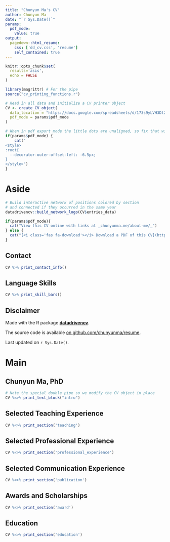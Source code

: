 ```yaml
---
title: "Chunyun Ma's CV"
author: Chunyun Ma
date: "`r Sys.Date()`"
params:
  pdf_mode:
    value: true
output:
  pagedown::html_resume:
    css: ['dd_cv.css', 'resume']
    self_contained: true
---
```


```r
knitr::opts_chunk$set(
  results='asis', 
  echo = FALSE
)

library(magrittr) # For the pipe
source("cv_printing_functions.r")

# Read in all data and initialize a CV printer object
CV <- create_CV_object(
  data_location = "https://docs.google.com/spreadsheets/d/173s9yLVH3Dl23ws9FxG06qU5p8SBvb15lQUWVOutI0I/edit?usp=sharing",  
  pdf_mode = params$pdf_mode
)

```


```r
# When in pdf export mode the little dots are unaligned, so fix that with some conditional CSS.
if(params$pdf_mode) {
    cat("
<style>
:root{
  --decorator-outer-offset-left: -6.5px;
}
</style>")
}
```


Aside
================================================================================

```r
# Build interactive network of positions colored by section
# and connected if they occurred in the same year
datadrivencv::build_network_logo(CV$entries_data)
```


```r
if(params$pdf_mode){
  cat("View this CV online with links at _chunyunma.me/about-me/_")
} else {
  cat("[<i class='fas fa-download'></i> Download a PDF of this CV](https://github.com/chunyunma/resume/raw/main/resume.pdf)")
}
```

Contact {#contact}
--------------------------------------------------------------------------------

```r
CV %>% print_contact_info()
```



Language Skills {#skills}
--------------------------------------------------------------------------------

```r
CV %>% print_skill_bars()
```



Disclaimer {#disclaimer}
--------------------------------------------------------------------------------

Made with the R package [**datadrivencv**](http://nickstrayer.me/datadrivencv/index.html). 

The source code is available [on github.com/chunyunma/resume](https://github.com/chunyunma/resume).

Last updated on `r Sys.Date()`.



Main
================================================================================

Chunyun Ma, PhD {#title}
--------------------------------------------------------------------------------

```r
# Note the special double pipe so we modify the CV object in place
CV %<>% print_text_block("intro") 
```





<!-- Research Experience {data-icon=laptop} -->
<!-- -------------------------------------------------------------------------------- -->
<!--  -->
<!-- ```{r} -->
<!-- CV %<>% print_section('research_positions') -->
<!-- ``` -->



<!-- Industry Experience {data-icon=suitcase} -->
<!-- -------------------------------------------------------------------------------- -->
<!--  -->
<!-- ::: aside -->
<!-- ```{r} -->
<!-- CV %<>% print_text_block('industy_experience_aside') -->
<!-- ``` -->
<!-- ::: -->
<!--  -->
<!-- ```{r} -->
<!-- CV %<>% print_section('industry_positions') -->
<!-- ``` -->

<!-- These breaks just force a new page so section doesnt get cut off -->
<!-- <br> -->
<!-- <br> -->
<!-- <br> -->

Selected Teaching Experience {data-icon=chalkboard-teacher}
--------------------------------------------------------------------------------

<!-- ::: aside -->
<!-- ```{r} -->
<!-- CV %<>% print_text_block('teaching_experience_aside') -->
<!-- ``` -->
<!-- ::: -->

```r
CV %<>% print_section('teaching')
```

Selected Professional Experience {data-icon=suitcase}
--------------------------------------------------------------------------------

```r
CV %<>% print_section('professional_experience')
```


<!-- Selected Data Science Writing {data-icon=chart-line} -->
<!-- -------------------------------------------------------------------------------- -->
<!--  -->
<!-- ::: aside -->
<!-- ```{r} -->
<!-- CV %<>% print_text_block('data_science_writing_aside') -->
<!-- ``` -->
<!-- ::: -->
<!--  -->
<!-- ```{r} -->
<!-- CV %<>% print_section('data_science_writings') -->
<!-- ``` -->



<!-- Selected Press (About)  {data-icon=newspaper} -->
<!-- -------------------------------------------------------------------------------- -->
<!--  -->
<!-- ```{r} -->
<!-- CV %<>% print_section('about_me_press') -->
<!-- ``` -->
<!--  -->
<!--  -->
<!-- <br> -->
<!-- <br> -->
<!--  -->

<!-- Selected Press (By)  {data-icon=newspaper} -->
<!-- -------------------------------------------------------------------------------- -->
<!--  -->
<!-- ```{r} -->
<!-- CV %<>% print_section('by_me_press') -->
<!-- ``` -->



Selected Communication Experience {data-icon=book}
--------------------------------------------------------------------------------

```r
CV %<>% print_section('publication')
```

<!--  -->
<!--  -->
<!-- ```{r} -->
<!-- CV %<>% print_links() -->
<!-- ``` -->

Awards and Scholarships {data-icon=award}
--------------------------------------------------------------------------------

```r
CV %<>% print_section('award')
```



Education {data-icon=graduation-cap data-concise=true}
--------------------------------------------------------------------------------

```r
CV %<>% print_section('education')
```


